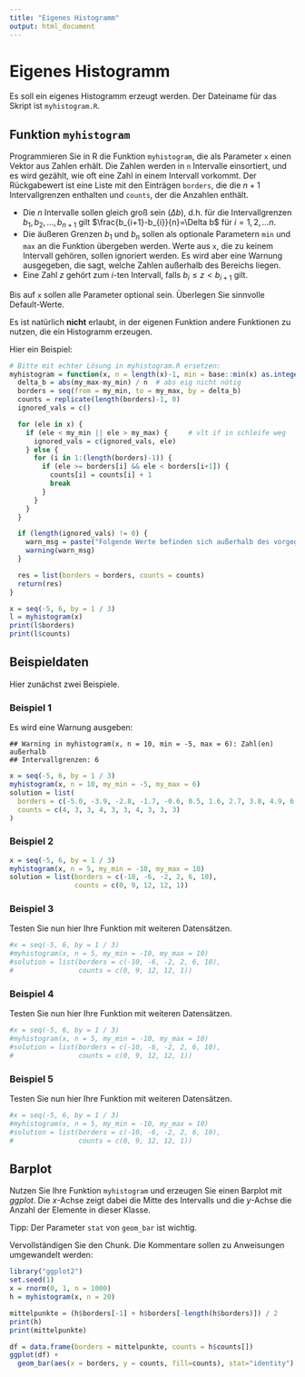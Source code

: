 ```yaml
---
title: "Eigenes Histogramm"
output: html_document
---
```


# Eigenes Histogramm

Es soll ein eigenes Histogramm erzeugt werden. Der Dateiname für das Skript ist `myhistogram.R`.

## Funktion `myhistogram`

Programmieren Sie in R die Funktion `myhistogram`, die als Parameter `x` einen Vektor aus Zahlen erhält. 
Die Zahlen werden in `n` Intervalle einsortiert, und es wird gezählt, wie oft eine Zahl in einem Intervall vorkommt. 
Der Rückgabewert ist eine Liste mit den Einträgen `borders`, die die $n+1$ Intervallgrenzen enthalten und `counts`, der die Anzahlen enthält.

 * Die $n$ Intervalle sollen gleich groß sein ($\Delta b$), d.h. für die Intervallgrenzen 
 $b_1, b_2, \ldots, b_{n+1}$ gilt $\frac{b_{i+1}-b_{i}}{n}=\Delta b$ für $i=1, 2, \ldots n$.
 * Die äußeren Grenzen $b_1$ und $b_n$ sollen als optionale Parametern `min` und `max` an die Funktion übergeben werden. Werte aus `x`, 
 die zu keinem Intervall gehören, sollen ignoriert werden. Es wird aber eine Warnung ausgegeben, die sagt, welche Zahlen außerhalb des Bereichs liegen.
 * Eine Zahl $z$ gehört zum $i$-ten Intervall, falls $b_i \leq z < b_{i+1}$ gilt.

Bis auf `x` sollen alle Parameter optional sein. Überlegen Sie sinnvolle Default-Werte.

Es ist natürlich **nicht** erlaubt, in der eigenen Funktion andere Funktionen zu nutzen, die ein Histogramm erzeugen.

Hier ein Beispiel:
```r
# Bitte mit echter Lösung in myhistogram.R ersetzen:
myhistogram = function(x, n = length(x)-1, min = base::min(x) as.integer(.Machine$integer.min), my_max = as.integer(.Machine$integer.max)) { # in extra file, als default nicht min(x) max(x) sondern einfach maximal mögliches
  delta_b = abs(my_max-my_min) / n  # abs eig nicht nötig
  borders = seq(from = my_min, to = my_max, by = delta_b)
  counts = replicate(length(borders)-1, 0)
  ignored_vals = c()

  for (ele in x) {
    if (ele < my_min || ele > my_max) {     # vlt if in schleife weg
      ignored_vals = c(ignored_vals, ele)
    } else {
      for (i in 1:(length(borders)-1)) {
        if (ele >= borders[i] && ele < borders[i+1]) {
          counts[i] = counts[i] + 1
          break
        }
      }
    }
  }

  if (length(ignored_vals) != 0) {
    warn_msg = paste("Folgende Werte befinden sich außerhalb des vorgegebenen Bereichs: ", paste(ignored_vals, collapse = ", "))
    warning(warn_msg)
  }

  res = list(borders = borders, counts = counts)
  return(res)
}

x = seq(-5, 6, by = 1 / 3)
l = myhistogram(x)
print(l$borders)
print(l$counts)
```



## Beispieldaten

Hier zunächst zwei Beispiele.

### Beispiel 1

Es wird eine Warnung ausgeben:
```
## Warning in myhistogram(x, n = 10, min = -5, max = 6): Zahl(en) außerhalb
## Intervallgrenzen: 6
```

```r
x = seq(-5, 6, by = 1 / 3)
myhistogram(x, n = 10, my_min = -5, my_max = 6)
solution = list(
  borders = c(-5.0, -3.9, -2.8, -1.7, -0.6, 0.5, 1.6, 2.7, 3.8, 4.9, 6.0),
  counts = c(4, 3, 3, 4, 3, 3, 4, 3, 3, 3)
)
```

### Beispiel 2

```r
x = seq(-5, 6, by = 1 / 3)
myhistogram(x, n = 5, my_min = -10, my_max = 10)
solution = list(borders = c(-10, -6, -2, 2, 6, 10),
                counts = c(0, 9, 12, 12, 1))
```

### Beispiel 3

Testen Sie nun hier Ihre Funktion mit weiteren Datensätzen.

```r
#x = seq(-5, 6, by = 1 / 3)
#myhistogram(x, n = 5, my_min = -10, my_max = 10)
#solution = list(borders = c(-10, -6, -2, 2, 6, 10),
#                counts = c(0, 9, 12, 12, 1))
```

### Beispiel 4

Testen Sie nun hier Ihre Funktion mit weiteren Datensätzen.

```r
#x = seq(-5, 6, by = 1 / 3)
#myhistogram(x, n = 5, my_min = -10, my_max = 10)
#solution = list(borders = c(-10, -6, -2, 2, 6, 10),
#                counts = c(0, 9, 12, 12, 1))
```

### Beispiel 5

Testen Sie nun hier Ihre Funktion mit weiteren Datensätzen.

```r
#x = seq(-5, 6, by = 1 / 3)
#myhistogram(x, n = 5, my_min = -10, my_max = 10)
#solution = list(borders = c(-10, -6, -2, 2, 6, 10),
#                counts = c(0, 9, 12, 12, 1))
```

## Barplot

Nutzen Sie Ihre Funktion `myhistogram` und erzeugen Sie einen Barplot mit _ggplot_. Die _x_-Achse zeigt dabei die Mitte des Intervalls und die _y_-Achse die Anzahl der Elemente in dieser Klasse.

Tipp: Der Parameter `stat` von `geom_bar` ist wichtig.

Vervollständigen Sie den Chunk. Die Kommentare sollen zu Anweisungen umgewandelt werden:

```r
library("ggplot2")
set.seed(1)
x = rnorm(0, 1, n = 1000)
h = myhistogram(x, n = 20)

mittelpunkte = (h$borders[-1] + h$borders[-length(h$borders)]) / 2
print(h)
print(mittelpunkte)

df = data.frame(borders = mittelpunkte, counts = h$counts[])
ggplot(df) +
  geom_bar(aes(x = borders, y = counts, fill=counts), stat="identity")
```
